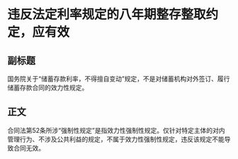 # 违反法定利率规定的八年期整存整取约定，应有效
## 副标题
国务院关于“储蓄存款利率，不得擅自变动”规定，不是对储蓄机构对外签订、履行储蓄存款合同的效力性规定。
## 正文
合同法第52条所涉“强制性规定”是指效力性强制性规定。仅针对特定主体的对内管理行为、不涉及公共利益的规定，不属于效力性强制性规定，违反该规定不能导致合同无效。